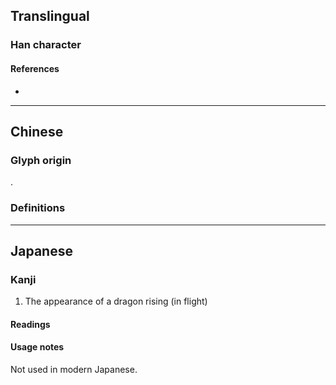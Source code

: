 {{character info/new}}
==Translingual==

===Han character===
{{Han char|rn=212|rad=龍|as=32|sn=48|four=01211|canj=YPYBP|ids=⿱龍⿰龍龍}}

====References====
* {{Han ref|kx=1537.250|dkj=48845|dj=2078.160|hdz=74806.090|uh=9F98|ud=40856|bh=F9D5|bd=63957}}

----

==Chinese==

===Glyph origin===
{{zh-etym-triple|龍}}.

===Definitions===
{{zh-see|龖|v}}

----

==Japanese==

===Kanji===
{{ja-kanji|grade=|rs=龍32}}

# The appearance of a dragon rising (in flight)

====Readings====
{{ja-readings
|kanon=とう<たふ
}}

====Usage notes====
Not used in modern Japanese.